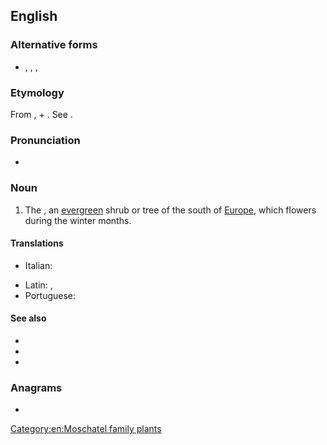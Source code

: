 ==English==

===Alternative forms===
* {{l|en|laurustine}}, {{l|en|laurestina}}, {{l|en|laurustinus}}, {{l|en|lauristinus}}

===Etymology===
From {{bor|en|NL.|laurustinus}}, {{der|en|la|laurus||laurel}} + {{m|la|tinus||Viburnum tinus}}. See {{m|en|laurel}}.

===Pronunciation===
* {{a|UK}} {{IPA|en|/ˈlɒɹ.əs.tiːn/|/ˈlɔːɹ.əs.tiːn/}}

===Noun===
{{en-noun}}

# The {{taxlink|Viburnum tinus|species}}, an [[evergreen]] shrub or tree of the south of [[Europe]], which flowers during the winter months.

====Translations====
{{trans-top|''Viburnum tinus''}}
* Italian: {{t+|it|lentaggine|f}}
{{trans-mid}}
* Latin: {{t|la|laurestina}}, {{t|la|tinus|f}}
* Portuguese: {{t+|pt|folhado|m}}
{{trans-bottom}}

====See also====
* {{projectlink|wikipedia}}
* {{specieslite|Viburnum tinus|i=1}}
* {{commonslite|Viburnum tinus|i=1}}

===Anagrams===
* {{anagrams|en|a=aeeilnrstu|lineatures|neutralise|reinsulate}}

[[Category:en:Moschatel family plants]]